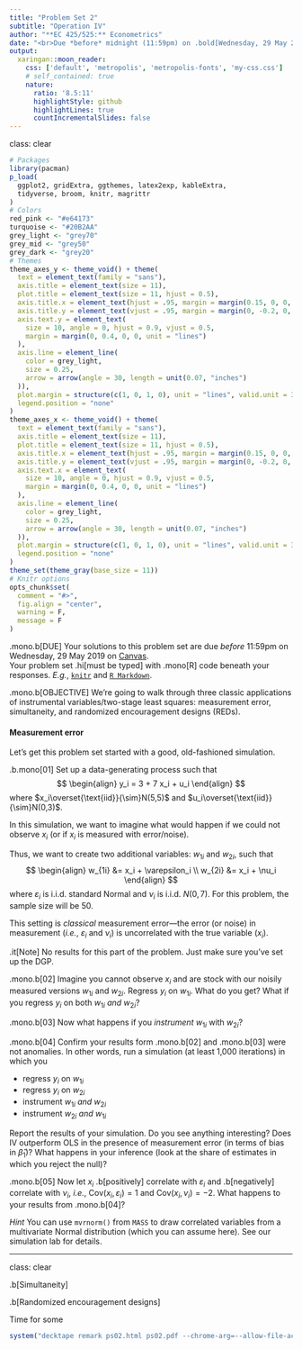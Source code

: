 ```yaml
---
title: "Problem Set 2"
subtitle: "Operation IV"
author: "**EC 425/525:** Econometrics"
date: "<br>Due *before* midnight (11:59pm) on .bold[Wednesday, 29 May 2019]"
output:
  xaringan::moon_reader:
    css: ['default', 'metropolis', 'metropolis-fonts', 'my-css.css']
    # self_contained: true
    nature:
      ratio: '8.5:11'
      highlightStyle: github
      highlightLines: true
      countIncrementalSlides: false
---
```

class: clear

```R
# Packages
library(pacman)
p_load(
  ggplot2, gridExtra, ggthemes, latex2exp, kableExtra,
  tidyverse, broom, knitr, magrittr
)
# Colors
red_pink <- "#e64173"
turquoise <- "#20B2AA"
grey_light <- "grey70"
grey_mid <- "grey50"
grey_dark <- "grey20"
# Themes
theme_axes_y <- theme_void() + theme(
  text = element_text(family = "sans"),
  axis.title = element_text(size = 11),
  plot.title = element_text(size = 11, hjust = 0.5),
  axis.title.x = element_text(hjust = .95, margin = margin(0.15, 0, 0, 0, unit = "lines")),
  axis.title.y = element_text(vjust = .95, margin = margin(0, -0.2, 0, 0, unit = "lines")),
  axis.text.y = element_text(
    size = 10, angle = 0, hjust = 0.9, vjust = 0.5,
    margin = margin(0, 0.4, 0, 0, unit = "lines")
  ),
  axis.line = element_line(
    color = grey_light,
    size = 0.25,
    arrow = arrow(angle = 30, length = unit(0.07, "inches")
  )),
  plot.margin = structure(c(1, 0, 1, 0), unit = "lines", valid.unit = 3L, class = "unit"),
  legend.position = "none"
)
theme_axes_x <- theme_void() + theme(
  text = element_text(family = "sans"),
  axis.title = element_text(size = 11),
  plot.title = element_text(size = 11, hjust = 0.5),
  axis.title.x = element_text(hjust = .95, margin = margin(0.15, 0, 0, 0, unit = "lines")),
  axis.title.y = element_text(vjust = .95, margin = margin(0, -0.2, 0, 0, unit = "lines")),
  axis.text.x = element_text(
    size = 10, angle = 0, hjust = 0.9, vjust = 0.5,
    margin = margin(0, 0.4, 0, 0, unit = "lines")
  ),
  axis.line = element_line(
    color = grey_light,
    size = 0.25,
    arrow = arrow(angle = 30, length = unit(0.07, "inches")
  )),
  plot.margin = structure(c(1, 0, 1, 0), unit = "lines", valid.unit = 3L, class = "unit"),
  legend.position = "none"
)
theme_set(theme_gray(base_size = 11))
# Knitr options
opts_chunk$set(
  comment = "#>",
  fig.align = "center",
  warning = F,
  message = F
)
```

.mono.b[DUE] Your solutions to this problem set are due *before* 11:59pm on Wednesday, 29 May 2019 on [Canvas](https://canvas.uoregon.edu/).
<br>Your problem set .hi[must be typed] with .mono[R] code beneath your responses. _E.g._,  [`knitr`](https://yihui.name/knitr/) and [`R Markdown`](https://rmarkdown.rstudio.com).

.mono.b[OBJECTIVE] We're going to walk through three classic applications of instrumental variables/two-stage least squares: measurement error, simultaneity, and randomized encouragement designs (REDs).

#### Measurement error

Let's get this problem set started with a good, old-fashioned simulation.

.b.mono[01] Set up a data-generating process such that
$$
\begin{align}
  y_i = 3 + 7 x_i + u_i
\end{align}
$$
where $x_i\overset{\text{iid}}{\sim}N(5,5)$ and $u_i\overset{\text{iid}}{\sim}N(0,3)$.

In this simulation, we want to imagine what would happen if we could not observe $x_i$ (or if $x_i$ is measured with error/noise).

Thus, we want to create two additional variables: $w_{1i}$ and $w_{2i}$, such that
$$
\begin{align}
  w_{1i} &= x_i + \varepsilon_i \\
  w_{2i} &= x_i + \nu_i
\end{align}
$$
where $\varepsilon_i$ is i.i.d. standard Normal and $\nu_i$ is i.i.d. $N(0,7)$. For this problem, the sample size will be 50.

This setting is *classical* measurement error—the error (or noise) in measurement (_i.e._, $\varepsilon_i$ and $\nu_i$) is uncorrelated with the true variable $\left( x_i \right)$.

.it[Note] No results for this part of the problem. Just make sure you've set up the DGP.

.mono.b[02] Imagine you cannot observe $x_i$ and are stock with our noisily measured versions $w_{1i}$ and $w_{2i}$. Regress $y_i$ on $w_{1i}$. What do you get? What if you regress $y_i$ on both $w_{1i}$ *and* $w_{2i}$?

.mono.b[03] Now what happens if you *instrument* $w_{1i}$ with $w_{2i}$?

.mono.b[04] Confirm your results form .mono.b[02] and .mono.b[03] were not anomalies. In other words, run a simulation (at least 1,000 iterations) in which you

- regress $y_i$ on $w_{1i}$
- regress $y_i$ on $w_{2i}$
- instrument $w_{1i}$ *and* $w_{2i}$
- instrument $w_{2i}$ *and* $w_{1i}$

Report the results of your simulation. Do you see anything interesting? Does IV outperform OLS in the presence of measurement error (in terms of bias in $\hat{\beta}_1$)? What happens in your inference (look at the share of estimates in which you reject the null)?

.mono.b[05] Now let $x_i$ .b[positively] correlate with $\varepsilon_i$ and .b[negatively] correlate with $\nu_i$, _i.e._, $\mathop{\text{Cov}} \left( x_i,\, \varepsilon_i \right) = 1$ and $\mathop{\text{Cov}} \left( x_i,\, \nu_i \right) = -2$. What happens to your results from .mono.b[04]?

*Hint* You can use `mvrnorm()` from `MASS` to draw correlated variables from a multivariate Normal distribution (which you can assume here). See our simulation lab for details.

---
class: clear

.b[Simultaneity]

.b[Randomized encouragement designs]

Time for some


```R
system("decktape remark ps02.html ps02.pdf --chrome-arg=--allow-file-access-from-files")
```
